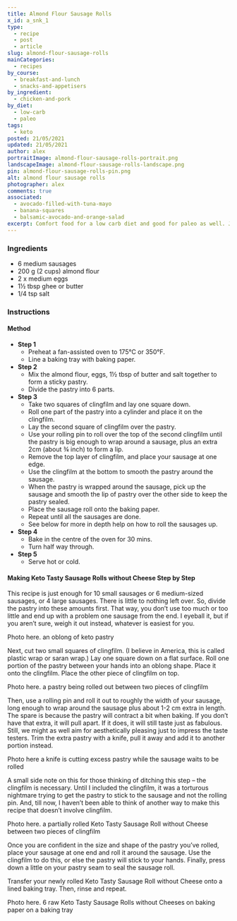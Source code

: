 ```yaml
---
title: Almond Flour Sausage Rolls
x_id: a_snk_1
type:
  - recipe
  - post
  - article
slug: almond-flour-sausage-rolls
mainCategories: 
  - recipes
by_course:
  - breakfast-and-lunch
  - snacks-and-appetisers
by_ingredient:
  - chicken-and-pork
by_diet:
  - low-carb
  - paleo
tags: 
  - keto
posted: 21/05/2021
updated: 21/05/2021
author: alex
portraitImage: almond-flour-sausage-rolls-portrait.png
landscapeImage: almond-flour-sausage-rolls-landscape.png
pin: almond-flour-sausage-rolls-pin.png
alt: almond flour sausage rolls
photographer: alex
comments: true
associated: 
  - avocado-filled-with-tuna-mayo
  - banana-squares
  - balsamic-avocado-and-orange-salad
excerpt: Comfort food for a low carb diet and good for paleo as well. Juicy sausages, crumbly pastry, so deliciously filling and so incredibly tasty. Dieting never tasted so good!
---
```


<Ingredients>

### Ingredients
    
  - 6 medium sausages
  - 200 g (2 cups) almond flour
  - 2 x medium eggs
  - 1½ tbsp ghee or butter
  - 1/4 tsp salt

</Ingredients>

<Instructions>

### Instructions

#### Method

  - **Step 1**
    - Preheat a fan-assisted oven to 175°C or 350°F.
    - Line a baking tray with baking paper.
  - **Step 2**
    - Mix the almond flour, eggs, 1½ tbsp of butter and salt together to form a sticky pastry.
    - Divide the pastry into 6 parts.
  - **Step 3**
    - Take two squares of clingfilm and lay one square down.
    - Roll one part of the pastry into a cylinder and place it on the clingfilm.
    - Lay the second square of clingfilm over the pastry.
    - Use your rolling pin to roll over the top of the second clingfilm until the pastry is big enough to wrap around a sausage, plus an extra 2cm (about ¾ inch) to form a lip.
    - Remove the top layer of clingfilm, and place your sausage at one edge.
    - Use the clingfilm at the bottom to smooth the pastry around the sausage.
    - When the pastry is wrapped around the sausage, pick up the sausage and smooth the lip of pastry over the other side to keep the pastry sealed.
    - Place the sausage roll onto the baking paper.
    - Repeat until all the sausages are done.
    - See below for more in depth help on how to roll the sausages up.
  - **Step 4**
    - Bake in the centre of the oven for 30 mins. 
    - Turn half way through.
  - **Step 5**
    - Serve hot or cold.

</Instructions>

<PostBody>

#### Making Keto Tasty Sausage Rolls without Cheese Step by Step

This recipe is just enough for 10 small sausages or 6 medium-sized sausages, or 4 large sausages.  There is little to nothing left over.  So, divide the pastry into these amounts first.  That way, you don’t use too much or too little and end up with a problem one sausage from the end.  I eyeball it, but if you aren’t sure, weigh it out instead, whatever is easiest for you.

Photo here.
an oblong of keto pastry


Next, cut two small squares of clingfilm. (I believe in America, this is called plastic wrap or saran wrap.) Lay one square down on a flat surface. Roll one portion of the pastry between your hands into an oblong shape. Place it onto the clingfilm. Place the other piece of clingfilm on top.

Photo here.
a pastry being rolled out between two pieces of clingfilm

Then, use a rolling pin and roll it out to roughly the width of your sausage, long enough to wrap around the sausage plus about 1-2 cm extra in length. The spare is because the pastry will contract a bit when baking. If you don’t have that extra, it will pull apart.  If it does, it will still taste just as fabulous. Still, we might as well aim for aesthetically pleasing just to impress the taste testers. Trim the extra pastry with a knife, pull it away and add it to another portion instead.

Photo here
a knife is cutting excess pastry while the sausage waits to be rolled

A small side note on this for those thinking of ditching this step – the clingfilm is necessary. Until I included the clingfilm, it was a torturous nightmare trying to get the pastry to stick to the sausage and not the rolling pin. And, till now, I haven’t been able to think of another way to make this recipe that doesn’t involve clingfilm. 

Photo here.
a partially rolled Keto Tasty Sausage Roll without Cheese between two pieces of clingfilm

Once you are confident in the size and shape of the pastry you’ve rolled, place your sausage at one end and roll it around the sausage. Use the clingfilm to do this, or else the pastry will stick to your hands. Finally, press down a little on your pastry seam to seal the sausage roll.

Transfer your newly rolled Keto Tasty Sausage Roll without Cheese onto a lined baking tray. Then, rinse and repeat. 

Photo here.
6 raw Keto Tasty Sausage Rolls without Cheeses on baking paper on a baking tray

</PostBody>


